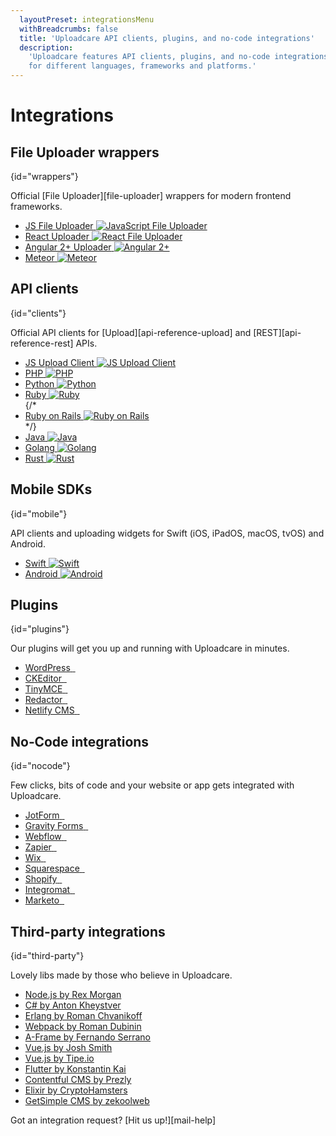 ```yaml
---
  layoutPreset: integrationsMenu
  withBreadcrumbs: false
  title: 'Uploadcare API clients, plugins, and no-code integrations'
  description:
    'Uploadcare features API clients, plugins, and no-code integrations
    for different languages, frameworks and platforms.'
---
```



# Integrations

<LibsStyles />

## File Uploader wrappers
{id="wrappers"}

Official [File Uploader][file-uploader] wrappers for modern frontend frameworks.
<ul className="uploadcare_static-libs-list">
  <li className="uploadcare_static-libs-item">
    <a
      className="uploadcare_static-libs-link"
      href="/docs/uploads/file-uploader/"
    >
      <span className="uploadcare_static-libs-title">JS File Uploader</span>
      <span className="uploadcare_static-libs-badge">
        <img
          src="https://api.travis-ci.org/uploadcare/uploadcare-widget.svg?branch=master"
          alt="JavaScript File Uploader"
        />
      </span>
    </a>
  </li>
  <li className="uploadcare_static-libs-item">
    <a
      className="uploadcare_static-libs-link"
      href="/docs/integrations/react/"
    >
      <span className="uploadcare_static-libs-title">React Uploader</span>
      <span className="uploadcare_static-libs-badge">
        <img
          src="https://api.travis-ci.com/uploadcare/react-widget.svg?branch=master"
          alt="React File Uploader"
        />
      </span>
    </a>
  </li>
  <li className="uploadcare_static-libs-item">
    <a
      className="uploadcare_static-libs-link"
      href="/docs/integrations/angular/"
    >
      <span className="uploadcare_static-libs-title">Angular 2+ Uploader</span>
      <span className="uploadcare_static-libs-badge">
        <img
          src="https://api.travis-ci.org/uploadcare/ngx-uploadcare-widget.svg?branch=master"
          alt="Angular 2+"
        />
      </span>
    </a>
  </li>
  <li className="uploadcare_static-libs-item">
    <a
      className="uploadcare_static-libs-link"
      href="/docs/integrations/meteor/"
    >
      <span className="uploadcare_static-libs-title">Meteor</span>
      <span className="uploadcare_static-libs-badge">
        <img
          src="https://api.travis-ci.org/uploadcare/meteor-uploadcare-widget.svg?branch=master"
          alt="Meteor"
        />
      </span>
    </a>
  </li>
</ul>

## API clients
{id="clients"}

Official API clients for [Upload][api-reference-upload] and [REST][api-reference-rest]
APIs.
<ul className="uploadcare_static-libs-list">
  <li className="uploadcare_static-libs-item">
    <a
      className="uploadcare_static-libs-link"
      href="/docs/integrations/js-upload-client/"
    >
      <span className="uploadcare_static-libs-title">JS Upload Client</span>
      <span className="uploadcare_static-libs-badge">
        <img
          src="https://api.travis-ci.org/uploadcare/uploadcare-upload-client.svg?branch=master"
          alt="JS Upload Client"
        />
      </span>
    </a>
  </li>
  <li className="uploadcare_static-libs-item">
    <a
      className="uploadcare_static-libs-link"
      href="/docs/integrations/php/"
    >
      <span className="uploadcare_static-libs-title">PHP</span>
      <span className="uploadcare_static-libs-badge">
        <img
          src="https://api.travis-ci.org/uploadcare/uploadcare-php.svg?branch=master"
          alt="PHP"
        />
      </span>
    </a>
  </li>
  <li className="uploadcare_static-libs-item">
    <a
      className="uploadcare_static-libs-link"
      href="/docs/integrations/python/"
    >
      <span className="uploadcare_static-libs-title">Python</span>
      <span className="uploadcare_static-libs-badge">
        <img
          src="https://api.travis-ci.org/uploadcare/pyuploadcare.svg?branch=master"
          alt="Python"
        />
      </span>
    </a>
  </li>
  <li className="uploadcare_static-libs-item">
    <a
      className="uploadcare_static-libs-link"
      href="/docs/integrations/ruby/">
      <span className="uploadcare_static-libs-title">Ruby</span>
      <span className="uploadcare_static-libs-badge">
        <img
          src="https://github.com/uploadcare/uploadcare-ruby/actions/workflows/ruby.yml/badge.svg"
          alt="Ruby"
        />
      </span>
    </a>
  </li>
  {/* <li className="uploadcare_static-libs-item">
    <a
      target="_blank"
      className="uploadcare_static-libs-link"
      href="https://github.com/uploadcare/uploadcare-rails"
    >
      <span className="uploadcare_static-libs-title">Ruby on Rails</span>
      <span className="uploadcare_static-libs-badge">
        <img
          src="https://api.travis-ci.org/uploadcare/uploadcare-rails.svg?branch=master"
          alt="Ruby on Rails"
        />
      </span>
    </a>
  </li> */}
  <li className="uploadcare_static-libs-item">
    <a
      className="uploadcare_static-libs-link"
      href="/docs/integrations/java/"
    >
      <span className="uploadcare_static-libs-title">Java</span>
      <span className="uploadcare_static-libs-badge">
        <img
          src="https://github.com/uploadcare/uploadcare-java/actions/workflows/maven.yml/badge.svg?branch=master"
          alt="Java"
        />
      </span>
    </a>
  </li>
  <li className="uploadcare_static-libs-item">
    <a
      className="uploadcare_static-libs-link"
      href="/docs/integrations/golang/"
    >
      <span className="uploadcare_static-libs-title">Golang</span>
      <span className="uploadcare_static-libs-badge">
        <img
          src="https://github.com/uploadcare/uploadcare-go/workflows/test/badge.svg"
          alt="Golang"
        />
      </span>
    </a>
  </li>
  <li className="uploadcare_static-libs-item">
    <a
      className="uploadcare_static-libs-link"
      href="/docs/integrations/rust/"
    >
      <span className="uploadcare_static-libs-title">Rust</span>
      <span className="uploadcare_static-libs-badge">
        <img
          src="https://github.com/uploadcare/uploadcare-rust/workflows/test/badge.svg"
          alt="Rust"
        />
      </span>
    </a>
  </li>
</ul>

## Mobile SDKs
{id="mobile"}

API clients and uploading widgets for Swift (iOS, iPadOS, macOS, tvOS) and
Android.
<ul className="uploadcare_static-libs-list">
  <li className="uploadcare_static-libs-item">
    <a
      className="uploadcare_static-libs-link"
      href="/docs/integrations/swift/"
    >
      <span className="uploadcare_static-libs-title">Swift</span>
      <span className="uploadcare_static-libs-badge">
        <img
          src="https://api.travis-ci.org/uploadcare/uploadcare-swift.svg?branch=master"
          alt="Swift"
        />
      </span>
    </a>
  </li>
  <li className="uploadcare_static-libs-item">
    <a
      className="uploadcare_static-libs-link"
      href="/docs/integrations/android/"
    >
      <span className="uploadcare_static-libs-title">Android</span>
      <span className="uploadcare_static-libs-badge">
        <img
          src="https://api.travis-ci.org/uploadcare/uploadcare-android.svg?branch=master"
          alt="Android"
        />
      </span>
    </a>
  </li>
</ul>

## Plugins
{id="plugins"}

Our plugins will get you up and running with Uploadcare in minutes.
<ul className="uploadcare_static-libs-list">
  <li className="uploadcare_static-libs-item -wordpress">
    <a href="/docs/integrations/wordpress/" className="uploadcare_static-libs-link">
      <span className="uploadcare_static-libs-title">WordPress</span>
      <span className="uploadcare_static-libs-author">&nbsp;</span>
    </a>
  </li>
  <li className="uploadcare_static-libs-item -ckeditor">
    <a
      target="_blank"
      href="http://ckeditor.com/cke4/addon/uploadcare"
      className="uploadcare_static-libs-link"
    >
      <span className="uploadcare_static-libs-title">CKEditor</span>
      <span className="uploadcare_static-libs-author">&nbsp;</span>
    </a>
  </li>
  <li className="uploadcare_static-libs-item -tinymce">
    <a
      href="/docs/integrations/tinymce/"
      className="uploadcare_static-libs-link"
    >
      <span className="uploadcare_static-libs-title">TinyMCE</span>
      <span className="uploadcare_static-libs-author">&nbsp;</span>
    </a>
  </li>
  <li className="uploadcare_static-libs-item -redactor">
    <a
      target="_blank"
      href="https://github.com/uploadcare/uploadcare-redactor"
      className="uploadcare_static-libs-link"
    >
      <span className="uploadcare_static-libs-title">Redactor</span>
      <span className="uploadcare_static-libs-author">&nbsp;</span>
    </a>
  </li>
  <li className="uploadcare_static-libs-item -netlifycms">
    <a href="/docs/integrations/netlify-cms/" className="uploadcare_static-libs-link">
      <span className="uploadcare_static-libs-title">Netlify CMS</span>
      <span className="uploadcare_static-libs-author">&nbsp;</span>
    </a>
  </li>
</ul>

## No&#8209;Code integrations
{id="nocode"}

Few clicks, bits of code and your website or app gets integrated with Uploadcare.
<ul className="uploadcare_static-libs-list">
  <li className="uploadcare_static-libs-item -jotform">
    <a
      href="/docs/integrations/jotform/"
      className="uploadcare_static-libs-link"
    >
      <span className="uploadcare_static-libs-title">JotForm</span>
      <span className="uploadcare_static-libs-author">&nbsp;</span>
    </a>
  </li>
  <li className="uploadcare_static-libs-item -gravity">
    <a
      href="/docs/integrations/gravity-uploadcare/"
      className="uploadcare_static-libs-link"
    >
      <span className="uploadcare_static-libs-title">Gravity Forms</span>
      <span className="uploadcare_static-libs-author">&nbsp;</span>
    </a>
  </li>
  <li className="uploadcare_static-libs-item -webflow">
    <a href="/docs/integrations/webflow/" className="uploadcare_static-libs-link">
      <span className="uploadcare_static-libs-title">Webflow</span>
      <span className="uploadcare_static-libs-author">&nbsp;</span>
    </a>
  </li>
  <li className="uploadcare_static-libs-item -zapier">
    <a
      href="/docs/integrations/zapier/"
      className="uploadcare_static-libs-link"
    >
      <span className="uploadcare_static-libs-title">Zapier</span>
      <span className="uploadcare_static-libs-author">&nbsp;</span>
    </a>
  </li>
  <li className="uploadcare_static-libs-item -wix">
    <a href="/docs/integrations/wixtutorial/" className="uploadcare_static-libs-link">
      <span className="uploadcare_static-libs-title">Wix</span>
      <span className="uploadcare_static-libs-author">&nbsp;</span>
    </a>
  </li>
  <li className="uploadcare_static-libs-item -squarespace">
    <a href="/docs/integrations/squarespace/" className="uploadcare_static-libs-link">
      <span className="uploadcare_static-libs-title">Squarespace</span>
      <span className="uploadcare_static-libs-author">&nbsp;</span>
    </a>
  </li>
  <li className="uploadcare_static-libs-item -shopify">
    <a href="/docs/integrations/shopify/" className="uploadcare_static-libs-link">
      <span className="uploadcare_static-libs-title">Shopify</span>
      <span className="uploadcare_static-libs-author">&nbsp;</span>
    </a>
  </li>
  <li className="uploadcare_static-libs-item -integromat">
    <a
      target="_blank"
      href="https://www.integromat.com/en/integrations/uploadcare?utm_source=uploadcare&utm_medium=partner&utm_campaign=uploadcare-partner-program"
      className="uploadcare_static-libs-link"
    >
      <span className="uploadcare_static-libs-title">Integromat</span>
      <span className="uploadcare_static-libs-author">&nbsp;</span>
    </a>
  </li>
  <li className="uploadcare_static-libs-item -marketo">
    <a href="https://uploadcare.com/blog/upload-files-from-a-marketo-form-with-uploadcare/" className="uploadcare_static-libs-link">
      <span className="uploadcare_static-libs-title">Marketo</span>
      <span className="uploadcare_static-libs-author">&nbsp;</span>
    </a>
  </li>
</ul>

## Third-party integrations
{id="third-party"}

Lovely libs made by those who believe in Uploadcare.
<ul className="uploadcare_static-libs-list">
  <li className="uploadcare_static-libs-item -github">
    <a
      target="_blank"
      href="https://github.com/rexmorgan/uploadcare-node"
      className="uploadcare_static-libs-link"
    >
      <span className="uploadcare_static-libs-title">Node.js</span>
      <span className="uploadcare_static-libs-author">by Rex Morgan</span>
    </a>
  </li>
  <li className="uploadcare_static-libs-item -github">
    <a
      target="_blank"
      href="https://github.com/okolobaxa/uploadcare-csharp"
      className="uploadcare_static-libs-link"
    >
      <span className="uploadcare_static-libs-title">C#</span>
      <span className="uploadcare_static-libs-author">by Anton Kheystver</span>
    </a>
  </li>
  <li className="uploadcare_static-libs-item -github">
    <a
      target="_blank"
      href="https://github.com/chvanikoff/uploadcare"
      className="uploadcare_static-libs-link"
    >
      <span className="uploadcare_static-libs-title">Erlang</span>
      <span className="uploadcare_static-libs-author">by Roman Chvanikoff</span>
    </a>
  </li>
  <li className="uploadcare_static-libs-item -github">
    <a
      target="_blank"
      href="https://github.com/whitescape/uploadcare-loader"
      className="uploadcare_static-libs-link"
    >
      <span className="uploadcare_static-libs-title">Webpack</span>
      <span className="uploadcare_static-libs-author">by Roman Dubinin</span>
    </a>
  </li>
  <li className="uploadcare_static-libs-item -github">
    <a
      target="_blank"
      href="https://github.com/fernandojsg/aframe-uploadcare-component"
      className="uploadcare_static-libs-link"
    >
      <span className="uploadcare_static-libs-title">A-Frame</span>
      <span className="uploadcare_static-libs-author">by Fernando Serrano</span>
    </a>
  </li>
  <li className="uploadcare_static-libs-item -github">
    <a
      target="_blank"
      href="https://github.com/joshua-s/uploadcare-vue"
      className="uploadcare_static-libs-link"
    >
      <span className="uploadcare_static-libs-title">Vue.js</span>
      <span className="uploadcare_static-libs-author">by Josh Smith</span>
    </a>
  </li>
  <li className="uploadcare_static-libs-item -github">
    <a
      target="_blank"
      href="https://github.com/tipeio/uploadcare-vue"
      className="uploadcare_static-libs-link"
    >
      <span className="uploadcare_static-libs-title">Vue.js</span>
      <span className="uploadcare_static-libs-author">by Tipe.io</span>
    </a>
  </li>
  <li className="uploadcare_static-libs-item -github">
    <a
      target="_blank"
      href="https://github.com/KonstantinKai/uploadcare_client"
      className="uploadcare_static-libs-link"
    >
      <span className="uploadcare_static-libs-title">Flutter</span>
      <span className="uploadcare_static-libs-author">by Konstantin Kai</span>
    </a>
  </li>
  <li className="uploadcare_static-libs-item -github">
    <a
      target="_blank"
      href="https://github.com/prezly/uploadcare-extension-for-contentful"
      className="uploadcare_static-libs-link"
    >
      <span className="uploadcare_static-libs-title">Contentful CMS</span>
      <span className="uploadcare_static-libs-author">by Prezly</span>
    </a>
  </li>
  <li className="uploadcare_static-libs-item -github">
    <a
      target="_blank"
      href="https://github.com/CryptoHamsters/uploadcare_ex"
      className="uploadcare_static-libs-link"
    >
      <span className="uploadcare_static-libs-title">Elixir</span>
      <span className="uploadcare_static-libs-author">by CryptoHamsters</span>
    </a>
  </li>
  <li className="uploadcare_static-libs-item -github">
    <a
      target="_blank"
      href="http://get-simple.info/extend/plugin/uploadcare-file-upload-and-edit-on-the-fly/1280/"
      className="uploadcare_static-libs-link"
    >
      <span className="uploadcare_static-libs-title">GetSimple CMS</span>
      <span className="uploadcare_static-libs-author">by zekoolweb</span>
    </a>
  </li>
</ul>

Got an integration request? [Hit us up!][mail-help]
